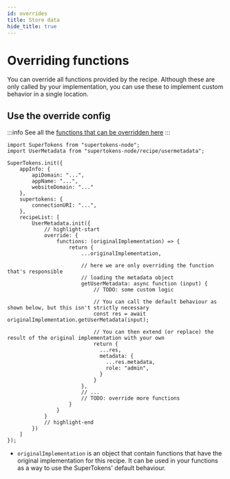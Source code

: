 ```yaml
---
id: overrides
title: Store data
hide_title: true
---
```


<!-- COPY DOCS -->
<!-- ./session/common-customizations/usermetadata/overrides.mdx -->


# Overriding functions

You can override all functions provided by the recipe. Although these are only called by your implementation, you can use these to implement custom behavior in a single location.

## Use the override config

<BackendSDKTabs>
<TabItem value="nodejs">

:::info
See all the [functions that can be overridden here](https://supertokens.com/docs/nodejs/modules/recipe_usermetadata.html#RecipeInterface)
:::

```tsx
import SuperTokens from "supertokens-node";
import UserMetadata from "supertokens-node/recipe/usermetadata";

SuperTokens.init({
    appInfo: {
        apiDomain: "...",
        appName: "...",
        websiteDomain: "..."
    },
    supertokens: {
        connectionURI: "...",
    },
    recipeList: [
        UserMetadata.init({
            // highlight-start
            override: {
                functions: (originalImplementation) => {
                    return {
                        ...originalImplementation,

                        // here we are only overriding the function that's responsible
                        // loading the metadata object
                        getUserMetadata: async function (input) {
                            // TODO: some custom logic

                            // You can call the default behaviour as shown below, but this isn't strictly necessary
                            const res = await originalImplementation.getUserMetadata(input);

                            // You can then extend (or replace) the result of the original implementation with your own
                            return {
                              ...res,
                              metadata: {
                                ...res.metadata,
                                role: "admin",
                              }
                            }
                        },
                        // ...
                        // TODO: override more functions
                    }
                }
            }
            // highlight-end
        })
    ]
});
```

- `originalImplementation` is an object that contain functions that have the original implementation for this recipe. It can be used in your functions as a way to use the SuperTokens' default behaviour.

</TabItem>
</BackendSDKTabs>
